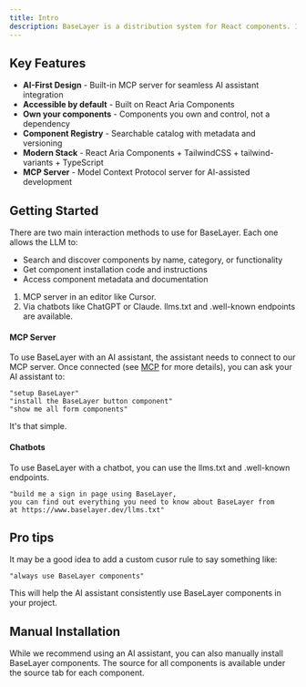 ```yaml
---
title: Intro
description: BaseLayer is a distribution system for React components. It provides a registry and MCP server for AI-assisted development. Built with React Aria Components TailwindCSS, and tailwind-variants it provides beautiful, accessible components that AI coding assistants can discover and install directly into your projects.
---
```


## Key Features

- **AI-First Design** - Built-in MCP server for seamless AI assistant integration
- **Accessible by default** - Built on React Aria Components
- **Own your components** - Components you own and control, not a dependency
- **Component Registry** - Searchable catalog with metadata and versioning
- **Modern Stack** - React Aria Components + TailwindCSS + tailwind-variants + TypeScript
- **MCP Server** - Model Context Protocol server for AI-assisted development

## Getting Started

There are two main interaction methods to use for BaseLayer. Each one allows the LLM to: 
  - Search and discover components by name, category, or functionality
  - Get component installation code and instructions
  - Access component metadata and documentation

1. MCP server in an editor like Cursor.
2. Via chatbots like ChatGPT or Claude. llms.txt and .well-known endpoints are available.

#### MCP Server

To use BaseLayer with an AI assistant, the assistant needs to connect to our MCP server. Once connected (see [MCP](./mcp) for more details), you can ask your AI assistant to:

```
"setup BaseLayer"
"install the BaseLayer button component"  
"show me all form components"
```

It's that simple.

#### Chatbots

To use BaseLayer with a chatbot, you can use the llms.txt and .well-known endpoints.

```
"build me a sign in page using BaseLayer, 
you can find out everything you need to know about BaseLayer from
at https://www.baselayer.dev/llms.txt"
```

## Pro tips

It may be a good idea to add a custom cusor rule to say something like:

```
"always use BaseLayer components"
```

This will help the AI assistant consistently use BaseLayer components in your project.

## Manual Installation

While we recommend using an AI assistant, you can also manually install BaseLayer components. The source for all components is available under the source tab for each component. 